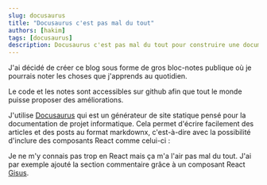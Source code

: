 ```yaml
---
slug: docusaurus
title: "Docusaurus c'est pas mal du tout"
authors: [hakim]
tags: [docusaurus]
description: Docusaurus c'est pas mal du tout pour construire une documentation et / ou un blog.
---
```



J'ai décidé de créer ce blog sous forme de gros bloc-notes publique où je pourrais noter les choses que
j'apprends au quotidien.

Le code et les notes sont accessibles sur github afin que tout le monde puisse proposer des améliorations.

J'utilise [Docusaurus](https://docusaurus.io/) qui est un générateur de site statique pensé pour la documentation de
projet informatique. Cela permet d'écrire facilement des articles et des posts au format markdownx, c'est-à-dire avec la
possibilité d'inclure des composants React comme celui-ci :

<ExampleComponent />

Je ne m'y connais pas trop en React mais ça m'a l'air pas mal du tout. J'ai par exemple ajouté la section commentaire
grâce à un composant React [Gisus](https://giscus.app/fr).
